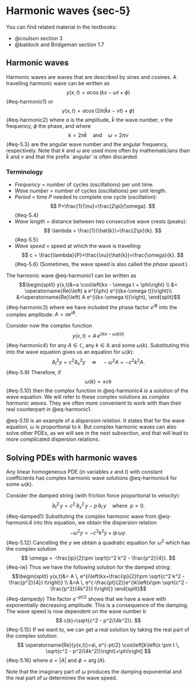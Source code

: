 # Harmonic waves {sec-5}
You can find related material in the textbooks:

- @coulson section 3
- @baldock and Bridgeman section 1.7

## Harmonic waves

Harmonic waves are waves that are described by sines and cosines. A travelling
harmonic wave can be written as
$$
y(x,t)=a \cos\left(kx - \omega t + \phi\right)
$$ {#eq-harmonic1}
or
$$
y(x,t)=a \cos\left(2\pi(\hat{k}x - \nu t) + \phi\right)
$$ {#eq-harmonic2}
where $a$ is the amplitude, $\hat{k}$ the wave number, $\nu$ the frequency,
$\phi$ the phase, and where
$$
k= 2\pi\hat{k} \quad \text{and} \quad \omega = 2\pi \nu
$$ {#eq-5.3}
are the angular wave number and the angular frequency, respectively. Note that
$k$ and $\omega$ are used more often by mathematicians than $\hat{k}$ and $\nu$
and that the prefix `angular' is often discarded.

::: {.callout-note}
### Terminology

- _Frequency_ $=$ number of cycles (oscillations) per unit time.
- _Wave number_ $=$ number of cycles (oscillations) per unit length.
- _Period_ $=$ time $P$ needed to complete one cycle (oscillation):
  $$
  P=\frac{1}{\nu}=\frac{2\pi}{\omega}.
  $$ {#eq-5.4}
- _Wave length_ $=$ distance between two consecutive wave crests (peaks):
  $$
  \lambda = \frac{1}{\hat{k}}=\frac{2\pi}{k}.
  $$ {#eq-5.5}
- _Wave speed_ $=$ speed at which the wave is travelling:
  $$
  c = \frac{\lambda}{P}=\frac{\nu}{\hat{k}}=\frac{\omega}{k}.
  $$ {#eq-5.6}
  (Sometimes, the wave speed is also called the _phase speed_.)

:::

The harmonic wave @eq-harmonic1 can be written as
$$\begin{split}
y(x,t)&=a \cos\left(kx - \omega t + \phi\right) \\
&= \operatorname{Re}\left( a e^{i\phi} e^{i(kx-\omega t)}\right)\\
&=\operatorname{Re}\left( A e^{i(kx-\omega t)}\right),
\end{split}$$ {#eq-harmonic3}
where we have included the phase factor $e^{i\phi}$ into the complex amplitude:
$A= a e^{i\phi}$.

Consider now the complex function
$$
y(x,t)= A \, e^{i(kx-\omega(k) t)}
$$ {#eq-harmonic4}
for any $A\in\mathbb{C}$, any $k\in\mathbb{R}$ and some $\omega(k)$.
Substituting this into the wave equation gives us an equation for $\omega(k)$:
$$
\partial_t^2 y =c^2 \partial_x^2 y  \quad 
\Rightarrow \quad -\omega^2 A =-c^2 k^2 A.
$$ {#eq-5.9}
Therefore, if
$$
\omega(k) = \pm ck
$$ {#eq-5.10}
then the complex function in @eq-harmonic4 is a solution of the wave equation.
We will refer to these complex solutions as
_complex harmonic waves_. They are often more convenient to work with than 
their real counterpart in @eq-harmonic1.

@eq-5.10 is an example of a _dispersion relation_. It states that for the wave
equation, $\omega$ is proportional to $k$. But complex harmonic waves can also
solve other PDEs, as we will see in the next subsection, and that will lead to
more complicated dispersion relations.

## Solving PDEs with harmonic waves

::: {.callout-important}
Any linear homogeneous PDE (in variables $x$ and $t$) with constant coefficients
has complex harmonic wave solutions @eq-harmonic4 for some $\omega(k)$.
:::

::: {#exm-8}

Consider the damped string (with friction force proportional to velocity):
 $$
  \partial_t^2 \, y= c^2 \, \partial_x^2 \, y - p\, \partial_t \, y\quad \text{where }\
  p>0.
$$ {#eq-damped1}
Substituting the complex harmonic wave from @eq-harmonic4 into this equation, we
obtain the dispersion relation
$$
-\omega^2 y =- c^2 k^2 y +ip\,\omega y .
$$ {#eq-5.12}
Cancelling the $y$ we obtain a quadratic equation for $\omega^2$ which has the
complex solution
$$
\omega = -\frac{ip}{2}\pm \sqrt{c^2 k^2 - \frac{p^2}{4}}.
$$ {#eq-iw}
Thus we have the following solution for the damped string:
$$\begin{split}
y(x,t)&= A \, e^{i\left(kx+\frac{ip}{2}t\pm \sqrt{c^2 k^2 - \frac{p^2}{4}} t\right)} \\
&=A \, e^{-\frac{pt}{2}}e^{ik\left(x\pm \sqrt{c^2  - \frac{p^2}{4k^2}} t\right)}
\end{split}$$ {#eq-dampedy}
The factor $e^{-pt/2}$ shows that we have a wave with exponentially decreasing
amplitude. This is a consequence of the damping. The wave speed is now dependent
on the wave number $k$:
$$
c(k)=\sqrt{c^2  - p^2/(4k^2)}.
$$ {#eq-5.15}
If we want to, we can get a real solution by taking the real part of the complex
solution:
$$
\operatorname{Re}(y(x,t))=a\, e^{-pt/2} \cos\left[k\left(x \pm t \, \sqrt{c^2  - p^2/(4k^2)}\right)+\phi\right]
$$ {#eq-5.16}
where $a=\vert A\vert$ and $\phi=\arg(A)$. 

:::

Note that the imaginary part of $\omega$ produces the damping
exponential and the real part of $\omega$ determines the wave speed.
